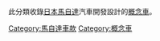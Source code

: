 {{Commonscat|Mazda concept vehicles}}
此分類收錄[[日本|日本]][[馬自達|馬自達]]汽車開發設計的[[概念車|概念車]]。

[[Category:馬自達車款|Category:馬自達車款]]
[[Category:概念車|Category:概念車]]